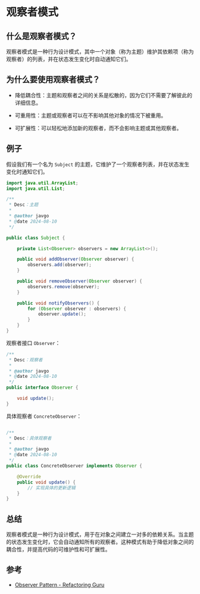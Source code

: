 # 观察者模式

## 什么是观察者模式？

观察者模式是一种行为设计模式，其中一个对象（称为主题）维护其依赖项（称为观察者）的列表，并在状态发生变化时自动通知它们。

## 为什么要使用观察者模式？

- 降低耦合性：主题和观察者之间的关系是松散的，因为它们不需要了解彼此的详细信息。

- 可重用性：主题或观察者可以在不影响其他对象的情况下被重用。

- 可扩展性：可以轻松地添加新的观察者，而不会影响主题或其他观察者。

## 例子

假设我们有一个名为 `Subject` 的主题，它维护了一个观察者列表，并在状态发生变化时通知它们。

```java
import java.util.ArrayList;
import java.util.List;

/**
 * Desc：主题
 *
 * @author javgo
 * @date 2024-08-10
 */

public class Subject {

    private List<Observer> observers = new ArrayList<>();

    public void addObserver(Observer observer) {
        observers.add(observer);
    }

    public void removeObserver(Observer observer) {
        observers.remove(observer);
    }

    public void notifyObservers() {
        for (Observer observer : observers) {
            observer.update();
        }
    }
}
```

观察者接口 `Observer`：

```java
/**
 * Desc：观察者
 *
 * @author javgo
 * @date 2024-08-10
 */
public interface Observer {

    void update();
}
```

具体观察者 `ConcreteObserver`：

```java

/**
 * Desc：具体观察者
 *
 * @author javgo
 * @date 2024-08-10
 */
public class ConcreteObserver implements Observer {

    @Override
    public void update() {
        // 实现具体的更新逻辑
    }
}
```

## 总结

观察者模式是一种行为设计模式，用于在对象之间建立一对多的依赖关系。当主题的状态发生变化时，它会自动通知所有的观察者。这种模式有助于降低对象之间的耦合性，并提高代码的可维护性和可扩展性。

## 参考

- [Observer Pattern - Refactoring Guru](https://refactoring.guru/design-patterns/observer)